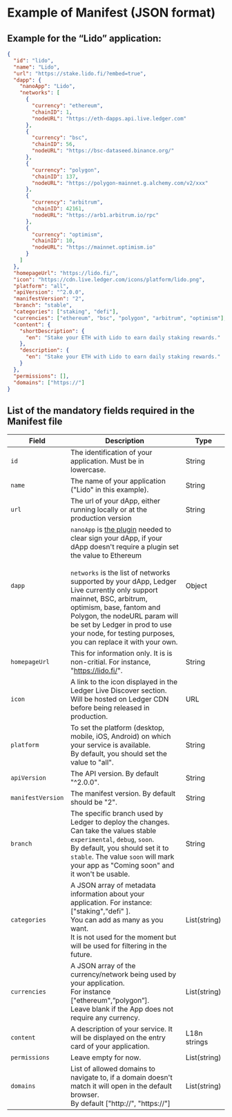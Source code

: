 # Example of Manifest (JSON format) 

## Example for the “Lido” application:

```json copy
{
  "id": "lido",
  "name": "Lido",
  "url": "https://stake.lido.fi/?embed=true",
  "dapp": {
    "nanoApp": "Lido",
    "networks": [
      {
        "currency": "ethereum",
        "chainID": 1,
        "nodeURL": "https://eth-dapps.api.live.ledger.com"
      },
      {
        "currency": "bsc",
        "chainID": 56,
        "nodeURL": "https://bsc-dataseed.binance.org/"
      },
      {
        "currency": "polygon",
        "chainID": 137,
        "nodeURL": "https://polygon-mainnet.g.alchemy.com/v2/xxx"
      },
      {
        "currency": "arbitrum",
        "chainID": 42161,
        "nodeURL": "https://arb1.arbitrum.io/rpc"
      },
      {
        "currency": "optimism",
        "chainID": 10,
        "nodeURL": "https://mainnet.optimism.io"
      }
    ]
  },
  "homepageUrl": "https://lido.fi/",
  "icon": "https://cdn.live.ledger.com/icons/platform/lido.png",
  "platform": "all",
  "apiVersion": "^2.0.0",
  "manifestVersion": "2",
  "branch": "stable",
  "categories": ["staking", "defi"],
  "currencies": ["ethereum", "bsc", "polygon", "arbitrum", "optimism"],
  "content": {
    "shortDescription": {
      "en": "Stake your ETH with Lido to earn daily staking rewards."
    },
    "description": {
      "en": "Stake your ETH with Lido to earn daily staking rewards."
    }
  },
  "permissions": [],
  "domains": ["https://"]
}
```

## List of the mandatory fields required in the Manifest file

| Field             | Description                                                                                                                                                                                                                                                                                                                                                                                                                       | Type         |
| ----------------- | --------------------------------------------------------------------------------------------------------------------------------------------------------------------------------------------------------------------------------------------------------------------------------------------------------------------------------------------------------------------------------------------------------------------------------- | ------------ |
| `id`              | The identification of your application. Must be in lowercase.                                                                                                                                                                                                                                                                                                                                                                     | String       |
| `name`            | The name of your application ("Lido" in this example).                                                                                                                                                                                                                                                                                                                                                                            | String       |
| `url`             | The url of your dApp, either running locally or at the production version                                                                                                                                                                                                                                                                                                                                                         | String       |
| `dapp`            | `nanoApp` is [the plugin](./plugin/) needed to clear sign your dApp, if your dApp doesn't require a plugin set the value to Ethereum<br/><br/>`networks` is the list of networks supported by your dApp, Ledger Live currently only support mainnet, BSC, arbitrum, optimism, base, fantom and Polygon, the nodeURL param will be set by Ledger in prod to use your node, for testing purposes, you can replace it with your own. | Object       |
| `homepageUrl`     | This for information only. It is is non-critial. For instance, "https://lido.fi/".                                                                                                                                                                                                                                                                                                                                                | String       |
| `icon`            | A link to the icon displayed in the Ledger Live Discover section.<br/>Will be hosted on Ledger CDN before being released in production.                                                                                                                                                                                                                                                                                           | URL          |
| `platform`        | To set the platform (desktop, mobile, iOS, Android) on which your service is available.<br/>By default, you should set the value to "all".                                                                                                                                                                                                                                                                                        | String       |
| `apiVersion`      | The API version. By default "^2.0.0".                                                                                                                                                                                                                                                                                                                                                                                             | String       |
| `manifestVersion` | The manifest version. By default should be "2".                                                                                                                                                                                                                                                                                                                                                                                   | String       |
| `branch`          | The specific branch used by Ledger to deploy the changes.<br/>Can take the values stable `experimental`, `debug`, `soon`.<br/>By default, you should set it to `stable`. The value `soon` will mark your app as "Coming soon" and it won't be usable.                                                                                                                                                                             | String       |
| `categories`      | A JSON array of metadata information about your application. For instance: ["staking","defi" ].<br/>You can add as many as you want.<br/>It is not used for the moment but will be used for filtering in the future.                                                                                                                                                                                                              | List(string) |
| `currencies`      | A JSON array of the currency/network being used by your application.<br/>For instance ["ethereum",”polygon”].<br/>Leave blank if the App does not require any currency.                                                                                                                                                                                                                                                           | List(string) |
| `content`         | A description of your service. It will be displayed on the entry card of your application.                                                                                                                                                                                                                                                                                                                                        | L18n strings |
| `permissions`     | Leave empty for now.                                                                                                                                                                                                                                                                                                                                                                                                              | List(string) |
| `domains`         | List of allowed domains to navigate to, if a domain doesn't match it will open in the default browser.<br/>By default ["http://", "https://"]                                                                                                                                                                                                                                                                                     | List(string) |
